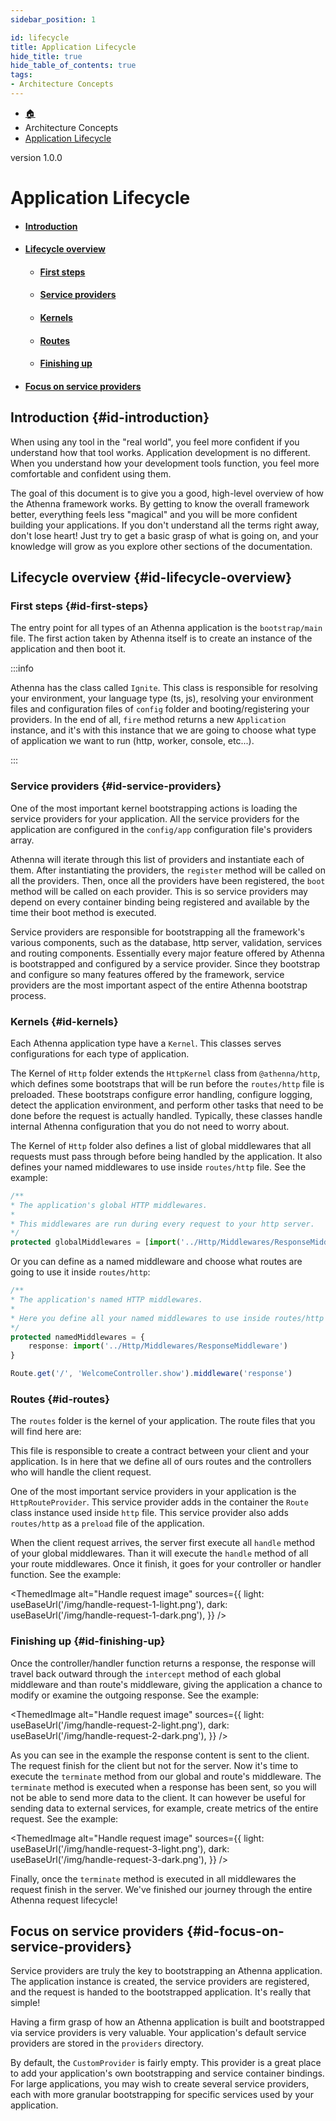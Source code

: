```yaml
---
sidebar_position: 1

id: lifecycle
title: Application Lifecycle
hide_title: true
hide_table_of_contents: true
tags:
- Architecture Concepts
---
```



<nav aria-label="breadcrumbs">
    <ul class="breadcrumbs">
        <li class="breadcrumbs__item">
            <a class="breadcrumbs__link" href="/">🏠</a>
        </li>
        <li class="breadcrumbs__item">
            <a class="breadcrumbs__link">Architecture Concepts</a>
        </li>
        <li class="breadcrumbs__item">
            <a class="breadcrumbs__link" href="/docs/architecture-concepts/lifecycle">Application Lifecycle</a>
        </li>
    </ul>
</nav>

<span class="badge badge--secondary margin-top-bot">version 1.0.0</span>

# Application Lifecycle

- #### [Introduction](#id-introduction)
- #### [Lifecycle overview](#id-lifecycle-overview)
  - #### [First steps](#id-first-steps)
  - #### [Service providers](#id-service-providers)
  - #### [Kernels](#id-kernels)
  - #### [Routes](#id-routes)
  - #### [Finishing up](#id-finishing-up)
- #### [Focus on service providers](#id-focus-on-service-providers)

## Introduction {#id-introduction}

When using any tool in the "real world", you feel more confident if you understand how that tool works. Application
development is no different. When you understand how your development tools function, you feel more comfortable and
confident using them.

The goal of this document is to give you a good, high-level overview of how the Athenna framework works. By getting to
know the overall framework better, everything feels less "magical" and you will be more confident building your
applications. If you don't understand all the terms right away, don't lose heart! Just try to get a basic grasp of what
is going on, and your knowledge will grow as you explore other sections of the documentation.

## Lifecycle overview {#id-lifecycle-overview}

### First steps {#id-first-steps}

The entry point for all types of an Athenna application is the `bootstrap/main` file. The first action taken by Athenna
itself is to create an instance of the application and then boot it.

:::info

Athenna has the class called `Ignite`. This class is responsible for resolving your environment, your language type (ts, js),
resolving your environment files and configuration files of `config` folder and booting/registering your providers. In the
end of all, `fire` method returns a new `Application` instance, and it's with this instance that we are going to choose
what type of application we want to run (http, worker, console, etc...).

:::

### Service providers {#id-service-providers}

One of the most important kernel bootstrapping actions is loading the service providers for your application. All the
service providers for the application are configured in the `config/app` configuration file's providers array.

Athenna will iterate through this list of providers and instantiate each of them. After instantiating the providers,
the `register` method will be called on all the providers. Then, once all the providers have been registered, the
`boot` method will be called on each provider. This is so service providers may depend on every container binding being
registered and available by the time their boot method is executed.

Service providers are responsible for bootstrapping all the framework's various components, such as the database, http server,
validation, services and routing components. Essentially every major feature offered by Athenna is bootstrapped and
configured by a service provider. Since they bootstrap and configure so many features offered by the framework, service
providers are the most important aspect of the entire Athenna bootstrap process.

### Kernels {#id-kernels}

Each Athenna application type have a `Kernel`. This classes serves configurations for each type of application.

<Tabs>
<TabItem value="Http Kernel" label="Http Kernel" default>

The Kernel of `Http` folder extends the `HttpKernel` class from `@athenna/http`, which defines some bootstraps that will
be run before the `routes/http` file is preloaded. These bootstraps configure error handling, configure logging, detect
the application environment, and perform other tasks that need to be done before the request is actually handled. Typically,
these classes handle internal Athenna configuration that you do not need to worry about.

The Kernel of `Http` folder also defines a list of global middlewares that all requests must pass through before being
handled by the application. It also defines your named middlewares to use inside `routes/http` file. See the example:

```typescript
/**
* The application's global HTTP middlewares.
*
* This middlewares are run during every request to your http server.
*/
protected globalMiddlewares = [import('../Http/Middlewares/ResponseMiddleware')]
```

Or you can define as a named middleware and choose what routes are going to use it inside `routes/http`:

```typescript
/**
* The application's named HTTP middlewares.
*
* Here you define all your named middlewares to use inside routes/http file.
*/
protected namedMiddlewares = {
    response: import('../Http/Middlewares/ResponseMiddleware')
}
```

```typescript
Route.get('/', 'WelcomeController.show').middleware('response')
```

</TabItem>
</Tabs>

### Routes {#id-routes}

The `routes` folder is the kernel of your application. The route files that you will find here are:

<Tabs>
<TabItem value="http" label="http" default>

This file is responsible to create a contract between your client and your application. Is
in here that we define all of ours routes and the controllers who will handle the client request.

One of the most important service providers in your application is the `HttpRouteProvider`. This service provider adds in
the container the `Route` class instance used inside `http` file. This service provider also adds `routes/http` as a `preload`
file of the application.

When the client request arrives, the server first execute all `handle` method of your global middlewares. Than it will execute
the `handle` method of all your route middlewares. Once it finish, it goes for your controller or handler function. See the example:

<ThemedImage
    alt="Handle request image"
    sources={{
        light: useBaseUrl('/img/handle-request-1-light.png'),
        dark: useBaseUrl('/img/handle-request-1-dark.png'),
    }}
/>

</TabItem>
</Tabs>

### Finishing up {#id-finishing-up}

<Tabs>
<TabItem value="http" label="http" default>

Once the controller/handler function returns a response, the response will travel back outward through the `intercept`
method of each global middleware and than route's middleware, giving the application a chance to modify or examine the
outgoing response. See the example:

<ThemedImage
    alt="Handle request image"
    sources={{
        light: useBaseUrl('/img/handle-request-2-light.png'),
        dark: useBaseUrl('/img/handle-request-2-dark.png'),
    }}
/>

As you can see in the example the response content is sent to the client. The request finish for the client but not for
the server. Now it's time to execute the `terminate` method from our global and route's middleware. The `terminate` method
is executed when a response has been sent, so you will not be able to send more data to the client. It can however be
useful for sending data to external services, for example, create metrics of the entire request. See the example:

<ThemedImage
    alt="Handle request image"
    sources={{
        light: useBaseUrl('/img/handle-request-3-light.png'),
        dark: useBaseUrl('/img/handle-request-3-dark.png'),
    }}
/>

Finally, once the `terminate` method is executed in all middlewares the request finish in the server. We've finished
our journey through the entire Athenna request lifecycle!

</TabItem>
</Tabs>

## Focus on service providers {#id-focus-on-service-providers}

Service providers are truly the key to bootstrapping an Athenna application. The application instance is created, the
service providers are registered, and the request is handed to the bootstrapped application. It's really that simple!

Having a firm grasp of how an Athenna application is built and bootstrapped via service providers is very valuable.
Your application's default service providers are stored in the `providers` directory.

By default, the `CustomProvider` is fairly empty. This provider is a great place to add your application's own
bootstrapping and service container bindings. For large applications, you may wish to create several service providers,
each with more granular bootstrapping for specific services used by your application.
